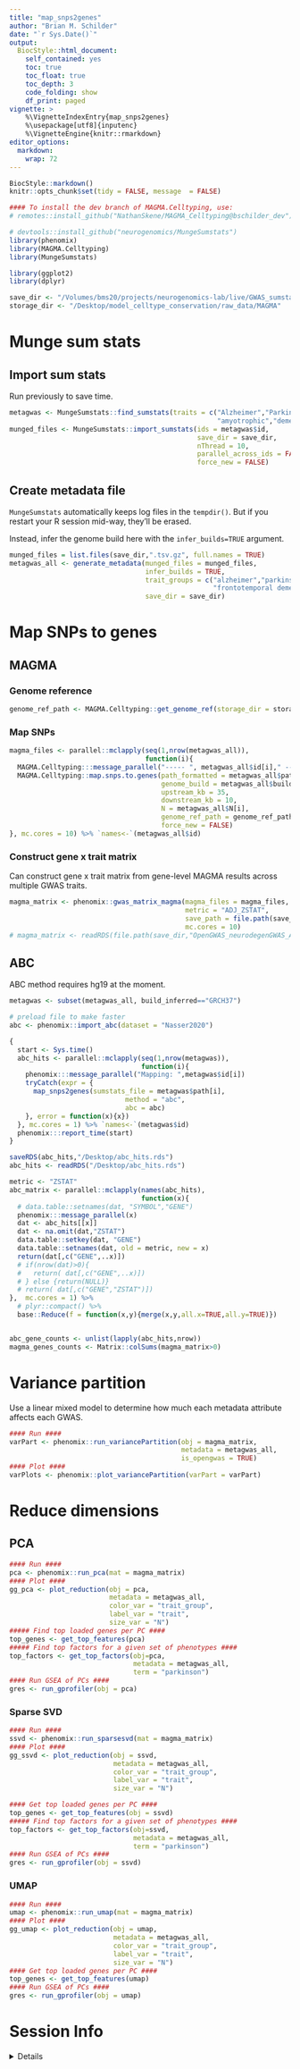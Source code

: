 ```yaml
---
title: "map_snps2genes"
author: "Brian M. Schilder"
date: "`r Sys.Date()`"
output:
  BiocStyle::html_document:
    self_contained: yes
    toc: true
    toc_float: true
    toc_depth: 3
    code_folding: show
    df_print: paged
vignette: >
    %\VignetteIndexEntry{map_snps2genes} 
    %\usepackage[utf8]{inputenc}
    %\VignetteEngine{knitr::rmarkdown} 
editor_options: 
  markdown: 
    wrap: 72
---
```


```r
BiocStyle::markdown()
knitr::opts_chunk$set(tidy = FALSE, message  = FALSE)
```

```r
#### To install the dev branch of MAGMA.Celltyping, use:
# remotes::install_github("NathanSkene/MAGMA_Celltyping@bschilder_dev")

# devtools::install_github("neurogenomics/MungeSumstats")
library(phenomix)
library(MAGMA.Celltyping)
library(MungeSumstats)

library(ggplot2)
library(dplyr)

save_dir <- "/Volumes/bms20/projects/neurogenomics-lab/live/GWAS_sumstats/OpenGWAS"
storage_dir <- "/Desktop/model_celltype_conservation/raw_data/MAGMA" 
```

# Munge sum stats

## Import sum stats

Run previously to save time.

```r
metagwas <- MungeSumstats::find_sumstats(traits = c("Alzheimer","Parkinson",
                                                    "amyotrophic","dementia"))
munged_files <- MungeSumstats::import_sumstats(ids = metagwas$id, 
                                               save_dir = save_dir, 
                                               nThread = 10, 
                                               parallel_across_ids = FALSE,
                                               force_new = FALSE) 
```

## Create metadata file

`MungeSumstats` automatically keeps log files in the `tempdir()`. But if you restart your R session mid-way, they'll be erased.

Instead, infer the genome build here with the `infer_builds=TRUE` argument.


```r
munged_files = list.files(save_dir,".tsv.gz", full.names = TRUE)
metagwas_all <- generate_metadata(munged_files = munged_files, 
                                  infer_builds = TRUE,
                                  trait_groups = c("alzheimer","parkinson","amyotrophic",
                                                   "frontotemporal dementia","dementia"),
                                  save_dir = save_dir) 
```



# Map SNPs to genes

## MAGMA

### Genome reference

```r
genome_ref_path <- MAGMA.Celltyping::get_genome_ref(storage_dir = storage_dir)
```
 
### Map SNPs 

```r
magma_files <- parallel::mclapply(seq(1,nrow(metagwas_all)),
                                  function(i){
  MAGMA.Celltyping:::message_parallel("----- ", metagwas_all$id[i]," -----")
  MAGMA.Celltyping::map.snps.to.genes(path_formatted = metagwas_all$path[i],
                                      genome_build = metagwas_all$build_inferred[i],
                                      upstream_kb = 35,  
                                      downstream_kb = 10,
                                      N = metagwas_all$N[i],
                                      genome_ref_path = genome_ref_path,
                                      force_new = FALSE)
}, mc.cores = 10) %>% `names<-`(metagwas_all$id)
```


### Construct gene x trait matrix

Can construct gene x trait matrix from gene-level MAGMA results across multiple GWAS traits.

```r
magma_matrix <- phenomix::gwas_matrix_magma(magma_files = magma_files,
                                            metric = "ADJ_ZSTAT", 
                                            save_path = file.path(save_dir,"OpenGWAS_neurodegenGWAS_ADJZSTAT.rds"),
                                            mc.cores = 10)
# magma_matrix <- readRDS(file.path(save_dir,"OpenGWAS_neurodegenGWAS_ADJZSTAT.rds"))
```


## ABC

ABC method requires hg19 at the moment.

```r
metagwas <- subset(metagwas_all, build_inferred=="GRCH37")
```


```r
# preload file to make faster 
abc <- phenomix::import_abc(dataset = "Nasser2020")

{ 
  start <- Sys.time()
  abc_hits <- parallel::mclapply(seq(1,nrow(metagwas)),
                                 function(i){
    phenomix:::message_parallel("Mapping: ",metagwas$id[i])
    tryCatch(expr = {
      map_snps2genes(sumstats_file = metagwas$path[i],
                             method = "abc",
                             abc = abc) 
    }, error = function(x){x})
  }, mc.cores = 1) %>% `names<-`(metagwas$id)
  phenomix:::report_time(start)
}

saveRDS(abc_hits,"/Desktop/abc_hits.rds")
abc_hits <- readRDS("/Desktop/abc_hits.rds")

metric <- "ZSTAT"
abc_matrix <- parallel::mclapply(names(abc_hits), 
                                 function(x){  
  # data.table::setnames(dat, "SYMBOL","GENE")
  phenomix:::message_parallel(x)
  dat <- abc_hits[[x]]
  dat <- na.omit(dat,"ZSTAT")
  data.table::setkey(dat, "GENE") 
  data.table::setnames(dat, old = metric, new = x)
  return(dat[,c("GENE",..x)])
  # if(nrow(dat)>0){
  #   return( dat[,c("GENE",..x)])
  # } else {return(NULL)}
  # return( dat[,c("GENE","ZSTAT")])
},  mc.cores = 1) %>%
  # plyr::compact() %>%
  base::Reduce(f = function(x,y){merge(x,y,all.x=TRUE,all.y=TRUE)})


abc_gene_counts <- unlist(lapply(abc_hits,nrow))
magma_genes_counts <- Matrix::colSums(magma_matrix>0)
```






# Variance partition

Use a linear mixed model to determine how much each metadata attribute affects each GWAS.

```r
#### Run ####
varPart <- phenomix::run_variancePartition(obj = magma_matrix, 
                                           metadata = metagwas_all, 
                                           is_opengwas = TRUE)
#### Plot ####
varPlots <- phenomix::plot_variancePartition(varPart = varPart) 
```


# Reduce dimensions


## PCA

```r
#### Run ####
pca <- phenomix::run_pca(mat = magma_matrix)
#### Plot ####
gg_pca <- plot_reduction(obj = pca, 
                         metadata = metagwas_all, 
                         color_var = "trait_group",
                         label_var = "trait",
                         size_var = "N")
##### Find top loaded genes per PC ####
top_genes <- get_top_features(pca)
##### Find top factors for a given set of phenotypes ####
top_factors <- get_top_factors(obj=pca,
                               metadata = metagwas_all,
                               term = "parkinson") 
#### Run GSEA of PCs ####
gres <- run_gprofiler(obj = pca)
```


### Sparse SVD

```r
#### Run ####
ssvd <- phenomix::run_sparsesvd(mat = magma_matrix)
#### Plot ####
gg_ssvd <- plot_reduction(obj = ssvd,
                          metadata = metagwas_all,
                          color_var = "trait_group", 
                          label_var = "trait",
                          size_var = "N") 

#### Get top loaded genes per PC ####
top_genes <- get_top_features(obj = ssvd)
##### Find top factors for a given set of phenotypes ####
top_factors <- get_top_factors(obj=ssvd,
                               metadata = metagwas_all,
                               term = "parkinson") 
#### Run GSEA of PCs ####
gres <- run_gprofiler(obj = ssvd)
```


### UMAP

```r
#### Run ####
umap <- phenomix::run_umap(mat = magma_matrix) 
#### Plot ####
gg_umap <- plot_reduction(obj = umap,
                          metadata = metagwas_all,
                          color_var = "trait_group", 
                          label_var = "trait",
                          size_var = "N")
#### Get top loaded genes per PC #### 
top_genes <- get_top_features(umap)
#### Run GSEA of PCs ####
gres <- run_gprofiler(obj = umap)
```




# Session Info

<details>

```r
utils::sessionInfo()
```

</details>
